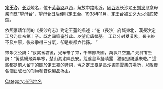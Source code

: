 {{expand|time=2010-01-02T02:22:10+00:00}}
'''定王台'''，[[长沙|长沙]]地名，位于[[芙蓉路|芙蓉路]]以西，解放中路附近，因[[西汉|西汉]]长沙定王[[刘发|刘发]]思念母亲而筑“望母台”，望母台日后便叫定王台。1938年11月，定王台被[[文夕大火|文夕大火]]彻底焚燬。

依照嘉靖年間的《長沙府志》對定王薹的描述：“在（長沙）府城東北，漢長沙定王發乃景帝第十子。既之國築臺於此。以望母唐姬墓。 
王已分封受漢恩，長沙終不及中原，後來爭得三分氣，卻是東都六代孫。 ”

宋朱文公詩：“寂寞番君後，光華帝子來，千年餘故國，萬事只空薹。” 
元許有壬詩：“黃葉紛飛弄早寒，楚山湘水隔長安。荒薹蔓草凝睛露，猶似思親淚未乾。”
這些都是前人留下的關於定王臺的詩詞，今之定王臺是長沙書商雲集的場所，以販賣各個出版社的刊物和音像製品為主。

[[Category:长沙地名|Category:长沙地名]]